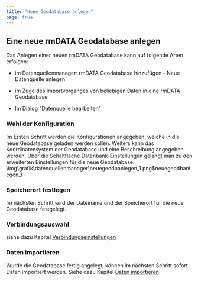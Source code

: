 ```yaml
---
title: "Neue Geodatabase anlegen"
page: true
---
```

## Eine neue rmDATA Geodatabase anlegen

Das Anlegen einer neuen rmDATA Geodatabase kann auf folgende Arten erfolgen:


- im Datenquellenmanager: rmDATA Geodatabase hinzuf&#252;gen - Neue Datenquelle anlegen

- im Zuge des Importvorganges von beliebigen Daten in eine rmDATA Geodatabase

- Im Dialog 
[&quot;Datenquelle bearbeiten&quot;](../fachschaleeditieren/wechselineditiermodus)




### Wahl der Konfiguration
Im Ersten Schritt werden die Konfigurationen angegeben, welche in die neue Geodatabase geladen werden sollen.
Weiters kann das Koordinatensystem der Geodatabase und eine Beschreibung angegeben werden.
&#220;ber die Schaltfl&#228;che  <Border>Datenbank-Einstellungen</Border>  gelangt man zu den erweiterten Einstellungen f&#252;r die neue Geodatabase.<Image>\img\grafik\datenquellenmanager\neuegeodbanlegen_1.png$neuegeodbanlegen_1</Image>

### Speicherort festlegen
Im n&#228;chsten Schritt wird der Dateiname und der Speicherort f&#252;r die neue Geodatabase festgelegt.

### Verbindungsauswahl
siehe dazu Kapitel [Verbindungseinstellungen](../datenquellenmanager/verbindungseinstellungen)


### Daten importieren
Wurde die Geodatabase fertig angelegt, k&#246;nnen im n&#228;chsten Schritt sofort Daten importiert werden.
Siehe dazu Kapitel [Daten importieren](../daten/datenimportieren)




